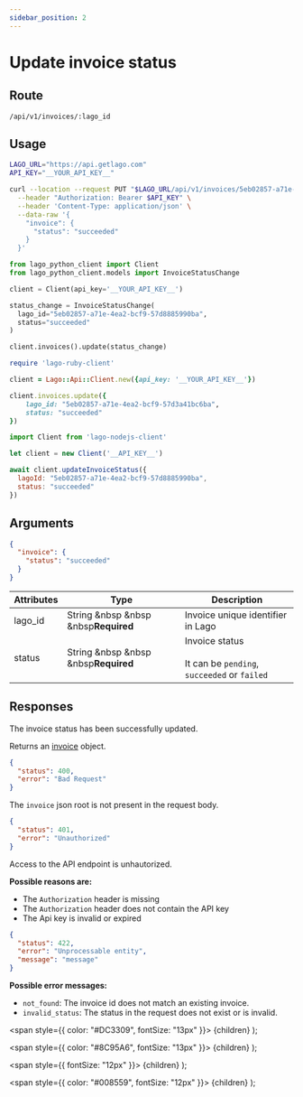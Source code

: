 ```yaml
---
sidebar_position: 2
---
```



# Update invoice status

## Route

```curl title="PUT"
/api/v1/invoices/:lago_id
```

## Usage

<Tabs groupId="prog-language">
  <TabItem value="curl" label="Curl" default>

  ```bash
  LAGO_URL="https://api.getlago.com"
  API_KEY="__YOUR_API_KEY__"

  curl --location --request PUT "$LAGO_URL/api/v1/invoices/5eb02857-a71e-4ea2-bcf9-57d3a41bc6ba" \
    --header "Authorization: Bearer $API_KEY" \
    --header 'Content-Type: application/json' \
    --data-raw '{
      "invoice": {
        "status": "succeeded"
      }
    }'
  ```
  </TabItem>

  <TabItem value="python" label="Python">

  ```python
  from lago_python_client import Client
  from lago_python_client.models import InvoiceStatusChange

  client = Client(api_key='__YOUR_API_KEY__')

  status_change = InvoiceStatusChange(
    lago_id="5eb02857-a71e-4ea2-bcf9-57d8885990ba",
    status="succeeded"
  )

  client.invoices().update(status_change)
  ```
  </TabItem>

  <TabItem value="ruby" label="Ruby">

  ```ruby
  require 'lago-ruby-client'

  client = Lago::Api::Client.new({api_key: '__YOUR_API_KEY__'})

  client.invoices.update({
      lago_id: "5eb02857-a71e-4ea2-bcf9-57d3a41bc6ba",
      status: "succeeded"
  })
  ```
  </TabItem>

  <TabItem value="javascript" label="Node.js">

  ```javascript
  import Client from 'lago-nodejs-client'

  let client = new Client('__API_KEY__')

  await client.updateInvoiceStatus({
    lagoId: "5eb02857-a71e-4ea2-bcf9-57d8885990ba",
    status: "succeeded"
  })
  ```
  </TabItem>
</Tabs>

## Arguments

```json
{
  "invoice": {
    "status": "succeeded"
  }
}
```

| Attributes | Type | Description |
|--|--|--|
| lago_id | String &nbsp &nbsp &nbsp<Required>**Required**</Required> | Invoice unique identifier in Lago |
| status | String &nbsp &nbsp &nbsp<Required>**Required**</Required> | Invoice status <br></br>It can be `pending`, `succeeded` or `failed` |

## Responses

<Tabs>
  <TabItem value="200" label="HTTP 200" default>
  The invoice status has been successfully updated.

  Returns an [invoice](./invoice-object) object.
  </TabItem>

  <TabItem value="400" label="HTTP 400">

  ```json
  {
    "status": 400,
    "error": "Bad Request"
  }
  ```

  The `invoice` json root is not present in the request body.
  </TabItem>

  <TabItem value="401" label="HTTP 401">

  ```json
  {
    "status": 401,
    "error": "Unauthorized"
  }
  ```

  Access to the API endpoint is unhautorized.

  **Possible reasons are:**
  * The `Authorization` header is missing
  * The `Authorization` header does not contain the API key
  * The Api key is invalid or expired


  </TabItem>

  <TabItem value="422" label="HTTP 422">

  ```json
  {
    "status": 422,
    "error": "Unprocessable entity",
    "message": "message"
  }
  ```

  **Possible error messages:**
  * `not_found`: The invoice id does not match an existing invoice.
  * `invalid_status`: The status in the request does not exist or is invalid.


  </TabItem>
</Tabs>



  <span
    style={{
      color: "#DC3309",
      fontSize: "13px"
    }}>
    {children}
  </span>
);

  <span
    style={{
      color: "#8C95A6",
      fontSize: "13px"
    }}>
    {children}
  </span>
);

  <span
    style={{
      fontSize: "12px"
    }}>
    {children}
  </span>
);

  <span
    style={{
      color: "#008559",
      fontSize: "12px"
    }}>
    {children}
  </span>
);
